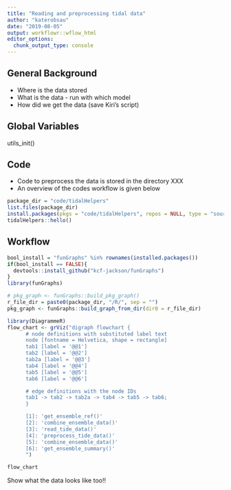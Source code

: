 ```yaml
---
title: "Reading and preprocessing tidal data"
author: "katerobsau"
date: "2019-08-05"
output: workflowr::wflow_html
editor_options:
  chunk_output_type: console
---
```


## General Background

* Where is the data stored
* What is the data - run with which model
* How did we get the data (save Kiri's script)

## Global Variables

utils_init()

## Code 

* Code to preprocess the data is stored in the directory XXX
* An overview of the codes workflow is given below

```r
package_dir = "code/tidalHelpers"
list.files(package_dir)
install.packages(pkgs = "code/tidalHelpers", repos = NULL, type = "source")
tidalHelpers::hello()
```

## Workflow

```r
bool_install = "funGraphs" %in% rownames(installed.packages())
if(bool_install == FALSE){
  devtools::install_github("kcf-jackson/funGraphs")
}
library(funGraphs)
```

```r
# pkg_graph <- funGraphs::build_pkg_graph()
r_file_dir = paste0(package_dir, "/R/", sep = "") 
pkg_graph <- funGraphs::build_graph_from_dir(dir0 = r_file_dir)
```

```r
library(DiagrammeR)
flow_chart <- grViz("digraph flowchart {
      # node definitions with substituted label text
      node [fontname = Helvetica, shape = rectangle]        
      tab1 [label = '@@1']
      tab2 [label = '@@2']
      tab2a [label = '@@3']
      tab4 [label = '@@4']
      tab5 [label = '@@5']
      tab6 [label = '@@6']

      # edge definitions with the node IDs
      tab1 -> tab2 -> tab2a -> tab4 -> tab5 -> tab6;
      }

      [1]: 'get_ensemble_ref()'
      [2]: 'combine_ensemble_data()'
      [3]: 'read_tide_data()'
      [4]: 'preprocess_tide_data()'
      [5]: 'combine_ensemble_data()'
      [6]: 'get_ensemble_summary()'
      ")

flow_chart
```

Show what the data looks like too!!
